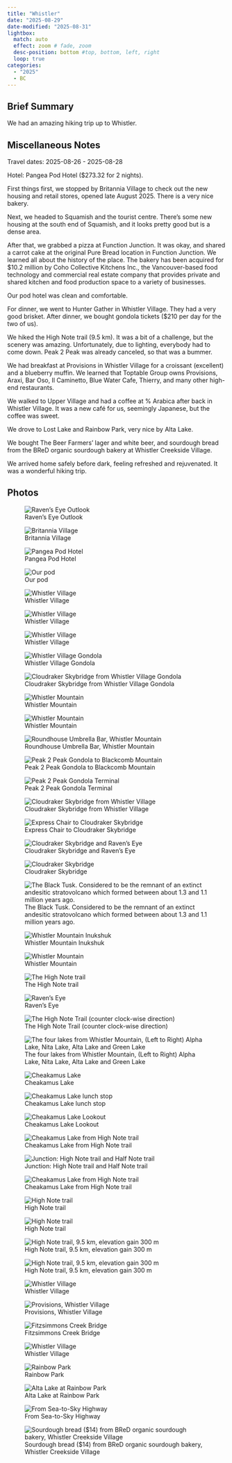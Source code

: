 ```yaml
---
title: "Whistler"
date: "2025-08-29"
date-modified: "2025-08-31"
lightbox:
  match: auto
  effect: zoom # fade, zoom
  desc-position: bottom #top, bottom, left, right
  loop: true
categories:
  - "2025"
  - BC
---
```


## Brief Summary

We had an amazing hiking trip up to Whistler.

## Miscellaneous Notes

Travel dates: 2025-08-26 - 2025-08-28

Hotel: Pangea Pod Hotel (\$273.32 for 2 nights).

First things first, we stopped by Britannia Village to check out the new housing and retail stores, opened late August 2025. There is a very nice bakery.

Next, we headed to Squamish and the tourist centre. There’s some new housing at the south end of Squamish, and it looks pretty good but is a dense area.

After that, we grabbed a pizza at Function Junction. It was okay, and shared a carrot cake at the original Pure Bread location in Function Junction. We learned all about the history of the place. The bakery has been acquired for \$10.2 million by Coho Collective Kitchens Inc., the Vancouver-based food technology and commercial real estate company that provides private and shared kitchen and food production space to a variety of businesses.

Our pod hotel was clean and comfortable.

For dinner, we went to Hunter Gather in Whistler Village. They had a very good brisket. After dinner, we bought gondola tickets (\$210 per day for the two of us).

We hiked the High Note trail (9.5 km). It was a bit of a challenge, but the scenery was amazing. Unfortunately, due to lighting, everybody had to come down. Peak 2 Peak was already canceled, so that was a bummer.

We had breakfast at Provisions in Whistler Village for a croissant (excellent) and a blueberry muffin. We learned that Toptable Group owns Provisions, Araxi, Bar Oso, Il Caminetto, Blue Water Cafe, Thierry, and many other high-end restaurants.

We walked to Upper Village and had a coffee at % Arabica after back in Whistler Village. It was a new café for us, seemingly Japanese, but the coffee was sweet.

We drove to Lost Lake and Rainbow Park, very nice by Alta Lake.

We bought The Beer Farmers' lager and white beer, and sourdough bread from the BReD organic sourdough bakery at Whistler Creekside Village.

We arrived home safely before dark, feeling refreshed and rejuvenated. It was a wonderful hiking trip.

## Photos

![Raven's Eye Outlook](images/Whistler22.jpeg){group="Whistler"}

![Britannia Village](images/Whistler01.jpeg){group="Whistler"}

![Pangea Pod Hotel](images/Whistler03.jpeg){group="Whistler"}

![Our pod](images/Whistler02.jpeg){group="Whistler"}

![Whistler Village](images/Whistler04.jpeg){group="Whistler"}

![Whistler Village](images/Whistler05.jpeg){group="Whistler"}

![Whistler Village](images/Whistler06.jpeg){group="Whistler"}

![Whistler Village Gondola](images/Whistler07.jpeg){group="Whistler"}

![Cloudraker Skybridge from Whistler Village Gondola](images/Whistler08.jpeg){group="Whistler"}

![Whistler Mountain](images/Whistler09.jpeg){group="Whistler"}

![Whistler Mountain](images/Whistler10.jpeg){group="Whistler"}

![Roundhouse Umbrella Bar, Whistler Mountain](images/Whistler11.jpeg){group="Whistler"}

![Peak 2 Peak Gondola to Blackcomb Mountain](images/Whistler12.jpeg){group="Whistler"}

![Peak 2 Peak Gondola Terminal](images/Whistler13.jpeg){group="Whistler"}

![Cloudraker Skybridge from Whistler Village](images/Whistler14.jpeg){group="Whistler"}

![Express Chair to Cloudraker Skybridge](images/Whistler15.jpeg){group="Whistler"}

![Cloudraker Skybridge and Raven’s Eye](images/Whistler16.jpeg){group="Whistler"}

![Cloudraker Skybridge](images/Whistler17.jpeg){group="Whistler"}

![The Black Tusk. Considered to be the remnant of an extinct andesitic stratovolcano which formed between about 1.3 and 1.1 million years ago.](images/Whistler18.jpeg){group="Whistler"}

![Whistler Mountain Inukshuk](images/Whistler19.jpeg){group="Whistler"}

![Whistler Mountain](images/Whistler20.jpeg){group="Whistler"}

![The High Note trail](images/Whistler21.jpeg){group="Whistler"}

![Raven's Eye](images/Whistler22.jpeg){group="Whistler"}

![The High Note Trail (counter clock-wise direction)](images/Whistler23.jpeg){group="Whistler"}

![The four lakes from Whistler Mountain, (Left to Right) Alpha Lake, Nita Lake, Alta Lake and Green Lake](images/Whistler24.jpeg){group="Whistler"}

![Cheakamus Lake](images/Whistler25.jpeg){group="Whistler"}

![Cheakamus Lake lunch stop](images/Whistler26.jpeg){group="Whistler"}

![Cheakamus Lake Lookout](images/Whistler27.jpeg){group="Whistler"}

![Cheakamus Lake from High Note trail](images/Whistler28.jpeg){group="Whistler"}

![Junction: High Note trail and Half Note trail](images/Whistler29.jpeg){group="Whistler"}

![Cheakamus Lake from High Note trail](images/Whistler30.jpeg){group="Whistler"}

![High Note trail](images/Whistler31.jpeg){group="Whistler"}

![High Note trail](images/Whistler32.jpeg){group="Whistler"}

![High Note trail, 9.5 km, elevation gain 300 m](images/Whistler33.jpeg){group="Whistler"}

![High Note trail, 9.5 km, elevation gain 300 m](images/Whistler34.jpeg){group="Whistler"}

![Whistler Village](images/Whistler35.jpeg){group="Whistler"}

![Provisions, Whistler Village](images/Whistler36.jpeg){group="Whistler"}

![Fitzsimmons Creek Bridge](images/Whistler37.jpeg){group="Whistler"}

![Whistler Village](images/Whistler38.jpeg){group="Whistler"}

![Rainbow Park](images/Whistler39.jpeg){group="Whistler"}

![Alta Lake at Rainbow Park](images/Whistler40.jpeg){group="Whistler"}

![From Sea-to-Sky Highway](images/Whistler41.jpeg){group="Whistler"}

![Sourdough bread (\$14) from BReD organic sourdough bakery, Whistler Creekside Village](images/Whistler42.jpeg){group="Whistler"}